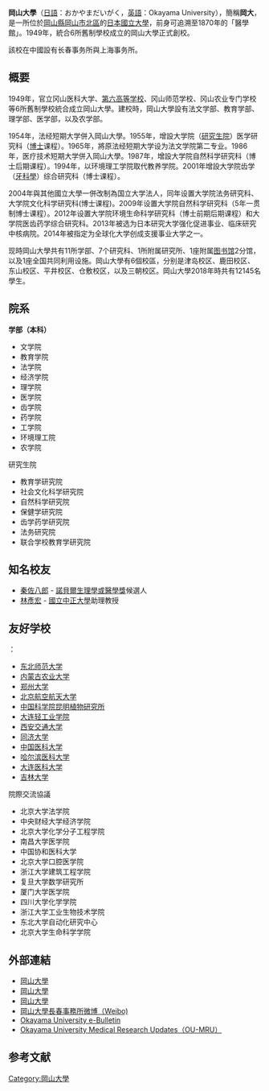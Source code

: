 {{大学(日本)
| 国=日本
| 大学名=岡山大學
| ふりがな=おかやまだいがく
| 英称=Okayama University
| 画像=Okayama_University_LOGO.svg
| 画像説明=岡山大學标志
| 大学設置年=1949年
| 創立年=1870年
| 学校種別=国立
| 設置者=[[國立大學法人岡山大學|國立大學法人岡山大學]]
| 本部所在地=岡山縣岡山市北區津島中1-1-1
| キャンパス=津島（岡山市）<br />鹿田（岡山市）
| 学部=文学部<br />教育学部<br />法学部<br />経済学部<br />理学部<br />医学部<br />歯学部<br />薬学部<br />工学部<br />環境理工学部<br />農学部<br />マッチングプログラムコース
| 研究科=教育学研究科<br />社会文化科学研究科<br />自然科学研究科<br />保健学研究科<br />環境学研究科<br />医歯薬学総合研究科<br />法務研究科<br />連合学校教育学研究科
| 大学の略称=岡大（おかだい）
| ウェブサイト=https://www.okayama-u.ac.jp/
}}
'''岡山大學'''（[[日語|日語]]：おかやまだいがく，[[英語|英語]]：Okayama University），簡稱'''岡大'''，是一所位於[[岡山縣|岡山縣]][[岡山市|岡山市]][[北區_(岡山市)|北區]]的[[日本國立大學|日本國立大學]]，前身可追溯至1870年的「醫學館」。1949年，統合6所舊制學校成立的{{link-ja|新制大学|新制大学|新制}}岡山大學正式創校。

該校在中國設有长春事务所與上海事务所。

==概要==
1949年，官立冈山医科大学、[[第六高等学校|第六高等学校]]、冈山师范学校、冈山农业专门学校等6所舊制學校統合成立{{link-ja|新制大学|新制大学|新制}}岡山大學。建校時，岡山大學設有法文学部、教育学部、理学部、医学部，以及农学部。

1954年，法经短期大学併入岡山大學。1955年，增設大学院（[[研究生院|研究生院]]）医学研究科（[[博士|博士]]课程）。1965年，將原法经短期大学设为法文学院第二专业。1986年，医疗技术短期大学併入岡山大學。1987年，增設大学院自然科学研究科（博士后期课程）。1994年，以环境理工学院取代教养学院。2001年增設大学院齿学（[[牙科學|牙科學]]）综合研究科（博士课程）。

2004年與其他國立大學一併改制為国立大学法人，同年设置大学院法务研究科、大学院文化科学研究科(博士课程)。2009年设置大学院自然科学研究科（5年一贯制博士课程）。2012年设置大学院环境生命科学研究科（博士前期后期课程）和大学院医齿药学综合研究科。2013年被选为日本研究大学强化促进事业、临床研究中核病院。2014年被指定为全球化大学创成支援事业大学之一。

现時岡山大學共有11所学部、7个研究科、1所附属研究所、1座附属[[图书馆|图书馆]]2分馆，以及1座全国共同利用设施。岡山大學有6個校區，分别是津岛校区、鹿田校区、东山校区、平井校区、仓敷校区，以及三朝校区。岡山大學2018年時共有12145名學生。

==院系==
'''学部（本科）'''
* 文学院
* 教育学院
* 法学院
* 经济学院
* 理学院
* 医学院
* 齿学院
* 药学院
* 工学院
* 环境理工院
* 农学院

; 研究生院
* 教育学研究院
* 社会文化科学研究院
* 自然科学研究院
* 保健学研究院
* 齿学药学研究院
* 法务研究院
* 联合学校教育学研究院

==知名校友==
* [[秦佐八郎|秦佐八郎]] - [[諾貝爾生理學或醫學獎|諾貝爾生理學或醫學獎]]候選人
* [[林彥宏|林彥宏]] - [[國立中正大學|國立中正大學]]助理教授

==友好学校==
{{CHN}}：
* [[东北师范大学|东北师范大学]]
* [[内蒙古农业大学|内蒙古农业大学]]
* [[郑州大学|郑州大学]]
* [[北京航空航天大学|北京航空航天大学]]
* [[中国科学院昆明植物研究所|中国科学院昆明植物研究所]]
* [[大连轻工业学院|大连轻工业学院]]
* [[西安交通大学|西安交通大学]]
* [[同济大学|同济大学]]
* [[中国医科大学|中国医科大学]]
* [[哈尔滨医科大学|哈尔滨医科大学]]
* [[大连医科大学|大连医科大学]]
* [[吉林大学|吉林大学]]

; 院際交流協議
* 北京大学法学院 
* 中央财经大学经济学院 
* 北京大学化学分子工程学院 
* 南昌大学医学院 
* 中国协和医科大学
* 北京大学口腔医学院
* 浙江大学建筑工程学院
* 复旦大学数学研究所
* 厦门大学医学院
* 四川大学化学学院
* 浙江大学工业生物技术学院
* 东北大学自动化研究中心
* 北京大学生命科学学院

== 外部連結 ==
*[https://www.okayama-u.ac.jp/cn/index.html 岡山大學] {{Wayback|url=https://www.okayama-u.ac.jp/cn/index.html |date=20190421131939 }}{{中文}}
*[https://www.okayama-u.ac.jp/ 岡山大學] {{Wayback|url=https://www.okayama-u.ac.jp/ |date=20190428184302 }}{{ja}}
*[https://www.okayama-u.ac.jp/index_e.html 岡山大學] {{Wayback|url=https://www.okayama-u.ac.jp/index_e.html |date=20190611151952 }}{{en}}
*[https://www.weibo.com/gangshancc?is_all=1 岡山大學長春事務所微博（Weibo)] {{Wayback|url=https://www.weibo.com/gangshancc?is_all=1 |date=20211005053837 }}{{中文}}
*[https://www.okayama-u.ac.jp/user/kouhou/ebulletin/ Okayama University e-Bulletin] {{Wayback|url=https://www.okayama-u.ac.jp/user/kouhou/ebulletin/ |date=20190628003556 }}{{en}}
*[https://www.okayama-u.ac.jp/eng/research/ou-mru.html Okayama University Medical Research Updates（OU-MRU）] {{Wayback|url=https://www.okayama-u.ac.jp/eng/research/ou-mru.html |date=20190405113846 }}{{en}}

==参考文献==
{{reflist}}

{{日本國立大學}}
{{超級全球大學}}
{{Authority control}}

[[Category:岡山大學|Category:岡山大學]]